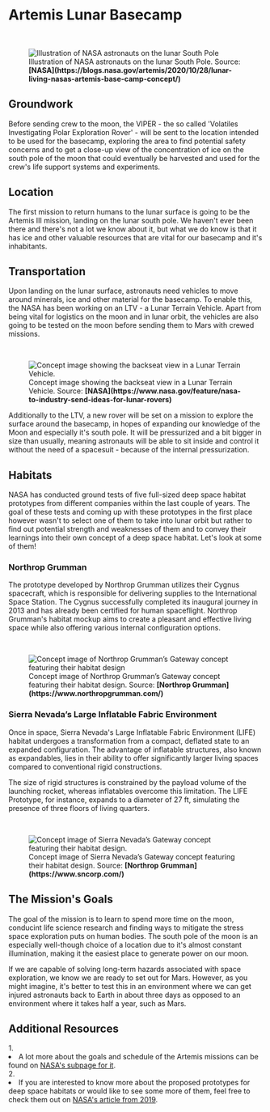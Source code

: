 
# Artemis Lunar Basecamp

<ReadingTime />

<br/>
<figure>
<Image src={require(".//../../../resources/images/lunarbasecamp.png")} alt="Illustration of NASA astronauts on the lunar South Pole" />
<figcaption style={{ color: "rgb(156, 156, 156)", fontSize: "14px", marginTop: "2px" }}>Illustration of NASA astronauts on the lunar South Pole. Source: <strong>[NASA](https://blogs.nasa.gov/artemis/2020/10/28/lunar-living-nasas-artemis-base-camp-concept/)</strong></figcaption>
</figure>

## Groundwork
Before sending crew to the moon, the VIPER - the so called 'Volatiles Investigating Polar Exploration Rover' - will be sent to the location intended to be used for the basecamp, exploring the area to find potential safety concerns and to get a close-up view of the concentration of ice on the south pole of the moon that could eventually be harvested and used for the crew's life support systems and experiments.

## Location
The first mission to return humans to the lunar surface is going to be the Artemis III mission, landing on the lunar south pole. We haven't ever been there and there's not a lot we know about it, but what we do know is that it has ice and other valuable resources that are vital for our basecamp and it's inhabitants.

## Transportation 
Upon landing on the lunar surface, astronauts need vehicles to move around minerals, ice and other material for the basecamp. To enable this, the NASA has been working on an LTV - a Lunar Terrain Vehicle. Apart from being vital for logistics on the moon and in lunar orbit, the vehicles are also going to be tested on the moon before sending them to Mars with crewed missions. 

<br/>
<figure>
<Image src={require(".//../../../resources/images/lunartransportvehicle.png")} alt="Concept image showing the backseat view in a Lunar Terrain Vehicle." />
<figcaption style={{ color: "rgb(156, 156, 156)", fontSize: "14px", marginTop: "2px" }}>Concept image showing the backseat view in a Lunar Terrain Vehicle. Source: <strong>[NASA](https://www.nasa.gov/feature/nasa-to-industry-send-ideas-for-lunar-rovers)</strong></figcaption>
</figure>

Additionally to the LTV, a new rover will be set on a mission to explore the surface around the basecamp, in hopes of expanding our knowledge of the Moon and especially it's south pole. It will be pressurized and a bit bigger in size than usually, meaning astronauts will be able to sit inside and control it without the need of a spacesuit - because of the internal pressurization.

## Habitats
NASA has conducted ground tests of five full-sized deep space habitat prototypes from different companies within the last couple of years. The goal of these tests and coming up with these prototypes in the first place however wasn't to select one of them to take into lunar orbit but rather to find out potential strength and weaknesses of them and to convey their learnings into their own concept of a deep space habitat. Let's look at some of them!

### Northrop Grumman
The prototype developed by Northrop Grumman utilizes their Cygnus spacecraft, which is responsible for delivering supplies to the International Space Station. The Cygnus successfully completed its inaugural journey in 2013 and has already been certified for human spaceflight. Northrop Grumman's habitat mockup aims to create a pleasant and effective living space while also offering various internal configuration options.

<br/>
<figure>
<Image src={require(".//../../../resources/images/habitat1.png")} alt="Concept image of Northrop Grumman’s Gateway concept featuring their habitat design" />
<figcaption style={{ color: "rgb(156, 156, 156)", fontSize: "14px", marginTop: "2px" }}>Concept image of Northrop Grumman’s Gateway concept featuring their habitat design. Source: <strong>[Northrop Grumman](https://www.northropgrumman.com/)</strong></figcaption>
</figure>

### Sierra Nevada’s Large Inflatable Fabric Environment
Once in space, Sierra Nevada's Large Inflatable Fabric Environment (LIFE) habitat undergoes a transformation from a compact, deflated state to an expanded configuration. The advantage of inflatable structures, also known as expandables, lies in their ability to offer significantly larger living spaces compared to conventional rigid constructions. 

The size of rigid structures is constrained by the payload volume of the launching rocket, whereas inflatables overcome this limitation. The LIFE Prototype, for instance, expands to a diameter of 27 ft, simulating the presence of three floors of living quarters.

<br/>
<figure>
<Image src={require(".//../../../resources/images/habitat2.png")} alt="Concept image of Sierra Nevada’s Gateway concept featuring their habitat design." />
<figcaption style={{ color: "rgb(156, 156, 156)", fontSize: "14px", marginTop: "2px" }}>Concept image of Sierra Nevada’s Gateway concept featuring their habitat design. Source: <strong>[Northrop Grumman](https://www.sncorp.com/)</strong></figcaption>
</figure>

## The Mission's Goals 
The goal of the mission is to learn to spend more time on the moon, conducint life science research and finding ways to mitigate the stress space exploration puts on human bodies. The south pole of the moon is an especially well-though choice of a location due to it's almost constant illumination, making it the easiest place to generate power on our moon.

If we are capable of solving long-term hazards associated with space exploration, we know we are ready to set out for Mars. However, as you might imagine, it's better to test this in an environment where we can get injured astronauts back to Earth in about three days as opposed to an environment where it takes half a year, such as Mars. 


## Additional Resources
<AdditionalResources>
  <div>
    <span>1. </span><li>A lot more about the goals and schedule of the Artemis missions can be found on <a href="https://blogs.nasa.gov/artemis/2020/10/28/lunar-living-nasas-artemis-base-camp-concept/" target="_blank">NASA's subpage for it</a>.</li>
  </div>
  <div>
    <span>2. </span><li>If you are interested to know more about the proposed prototypes for deep space habitats or would like to see some more of them, feel free to check them out on <a href="https://dearmoon.earth/" target="_blank">NASA's article from 2019</a>.</li>
  </div>
</AdditionalResources>


<Analytics />